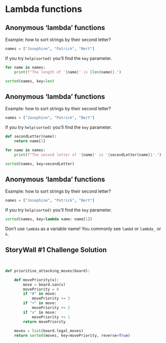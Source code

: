 # Lambda functions {background-image="unsw-yellow-shape.png"}

## Anonymous 'lambda' functions {auto-animate="true"}

Example: how to sort strings by their second letter?

```python
names = ["Josephine", "Patrick", "Bert"]
```

If you try `help(sorted)` you'll find the `key` parameter.


```python
for name in names:
    print(f"The length of '{name}' is {len(name)}.")
```

```python
sorted(names, key=len)
```

## Anonymous 'lambda' functions {auto-animate="true"}

Example: how to sort strings by their second letter?
```python
names = ["Josephine", "Patrick", "Bert"]
```

If you try `help(sorted)` you'll find the `key` parameter.

```python
def secondLetter(name):
    return name[1]
```

```python
for name in names:
    print(f"The second letter of '{name}' is '{secondLetter(name)}'.")
```

```python
sorted(names, key=secondLetter)
```

## Anonymous 'lambda' functions {auto-animate="true"}

Example: how to sort strings by their second letter?
```python
names = ["Josephine", "Patrick", "Bert"]
```

If you try `help(sorted)` you'll find the `key` parameter.

```python
sorted(names, key=lambda name: name[1])
```

::: fragment

::: callout-caution
Don't use `lambda` as a variable name!
You commonly see `lambd` or `lambda_` or `λ`.
:::

:::

## StoryWall #1 Challenge Solution

<br>

```python
def prioritise_attacking_moves(board):

    def movePriority(x):
        move = board.san(x)
        movePriority = 0
        if "#" in move:
            movePriority += 3
        if "+" in move:
            movePriority += 2
        if "x" in move:
            movePriority += 1
        return movePriority
    
    moves = list(board.legal_moves)
    return sorted(moves, key=movePriority, reverse=True)
```